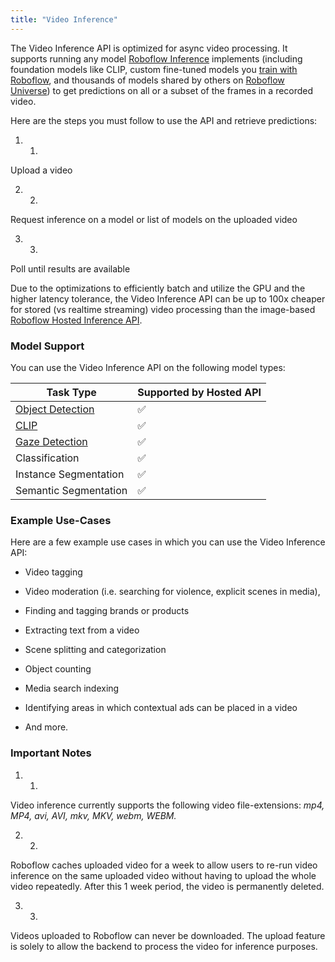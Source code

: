 ```yaml
---
title: "Video Inference"
---
```


The Video Inference API is optimized for async video processing. It supports running any model [Roboflow Inference](https://roboflow.com/inference) implements (including foundation models like CLIP, custom fine-tuned models you [train with Roboflow](https://roboflow.com), and thousands of models shared by others on [Roboflow Universe](https://universe.roboflow.com)) to get predictions on all or a subset of the frames in a recorded video.

Here are the steps you must follow to use the API and retrieve predictions:

1. 1.  
Upload a video

2. 2.  
Request inference on a model or list of models on the uploaded video

3. 3.  
Poll until results are available

Due to the optimizations to efficiently batch and utilize the GPU and the higher latency tolerance, the Video Inference API can be up to 100x cheaper for stored (vs realtime streaming) video processing than the image-based [Roboflow Hosted Inference API](https://docs.roboflow.com/deploy/hosted-api).

### Model Support

You can use the Video Inference API on the following model types:

| Task Type                                                                                     | Supported by Hosted API |
| --------------------------------------------------------------------------------------------- | ----------------------- |
| [Object Detection](https://docs.roboflow.com/deploy/video-inference/use-a-fine-tuned-model) | ✅                       |
| [CLIP](https://docs.roboflow.com/deploy/video-inference/use-clip)                           | ✅                       |
| [Gaze Detection](https://docs.roboflow.com/deploy/video-inference/use-gaze-detection)       | ✅                       |
| Classification                                                                                | ✅                       |
| Instance Segmentation                                                                         | ✅                       |
| Semantic Segmentation                                                                         | ✅                       |

### Example Use-Cases

Here are a few example use cases in which you can use the Video Inference API:

* Video tagging

* Video moderation (i.e. searching for violence, explicit scenes in media),

* Finding and tagging brands or products

* Extracting text from a video

* Scene splitting and categorization

* Object counting

* Media search indexing

* Identifying areas in which contextual ads can be placed in a video

* And more.

### Important Notes

1. 1.  
Video inference currently supports the following video file-extensions: _mp4, MP4, avi, AVI, mkv, MKV, webm, WEBM._

2. 2.  
Roboflow caches uploaded video for a week to allow users to re-run video inference on the same uploaded video without having to upload the whole video repeatedly. After this 1 week period, the video is permanently deleted.

3. 3.  
Videos uploaded to Roboflow can never be downloaded. The upload feature is solely to allow the backend to process the video for inference purposes.

